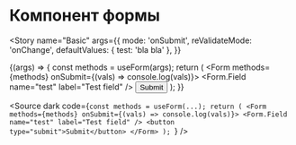 
<Meta title="Components / Controls / Form" component={Form} />

# Компонент формы

<Story
  name="Basic"
  args={{
    mode: 'onSubmit',
    reValidateMode: 'onChange',
    defaultValues: { test: 'bla bla' },
  }}
>
  {(args) => {
    const methods = useForm(args);
    return (
      <Form methods={methods} onSubmit={(vals) => console.log(vals)}>
        <Form.Field name="test" label="Test field" />
        <button type="submit">Submit</button>
      </Form>
    );
  }}
</Story>

<Source
  dark
  code={`const methods = useForm(...);
return (
    <Form methods={methods} onSubmit={(vals) => console.log(vals)}>
      <Form.Field name="test" label="Test field" />
      <button type="submit">Submit</button>
    </Form>
);
`}
/>
